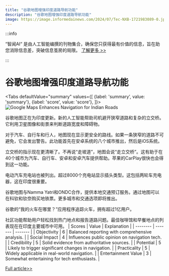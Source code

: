 ```yaml
---
title: "谷歌地图增强印度道路导航功能"
description: "谷歌地图增强印度道路导航功能"
image: https://image.informedainews.com/2024/07/Tec-NXB-1721983089-0.jpg
---
```



:::info

“智闻AI“ 是由人工智能编撰的刊物集合，确保您只获得最有价值的信息，旨在助您消除信息差，突破信息茧房的局限。  [了解更多 >>](/)

:::

# 谷歌地图增强印度道路导航功能


<Tabs
	defaultValue="summary"
	values={[
	{label: 'summary', value: 'summary'},
	{label: 'score', value: 'score'},
]}>
<TabItem value="summary">
<img
  src="https://image.informedainews.com/2024/07/Tec-NXB-1721983089-0.jpg"
  alt="Google Maps Enhances Navigation for Indian Roads"
/>



谷歌地图正在为印度更新。新的人工智能帮助司机避开狭窄道路和复杂的立交桥。它利用卫星图像和街景来判断道路宽度和障碍物。

对于汽车、自行车和行人，地图现在显示更安全的路线。如果一条狭窄的道路不可避免，它会发出警告。此功能首先在安卓系统的八个城市推出，然后是iOS系统。

立交桥的指示现在更清晰了。不再说“走坡道”，地图会说“走立交桥”。这有助于在40个城市为汽车、自行车、安卓和安卓汽车提供帮助。苹果的CarPlay很快也会得到这一功能。

电动汽车充电站也被列出。超过8000个充电站显示插头类型。这包括两轮车充电器，这在印度很重要。

谷歌地图与Namma Yatri和ONDC合作，提供本地交通预订服务。通过地图可以在科钦和钦奈购买地铁票。更多城市和交通选项即将推出。

谷歌的“我的火车在哪里？”应用程序追踪火车，拥有超过1亿用户。

社区功能帮助用户轻松找到热门地点和报告道路问题。最佳咖啡馆和早餐地点的列表现在在印度主要城市中可用。
</TabItem>
<TabItem value="score">
	| Scores     | Value   | Explanation |
	| -------- | ------- | ------- |
	| Objectivity  | 6    | Balanced reporting with comprehensive analysis.    |
	| Social Impact | 4     | Influences public opinion on navigation tech.    |
	| Credibility    | 5    | Solid evidence from authoritative sources.    |
	| Potential    | 5    | Likely to trigger significant changes in navigation.    |
	| Practicality    | 5    | Widely applicable in real-world navigation.    |
	| Entertainment Value    | 3    | Somewhat entertaining for tech enthusiasts.    |
</TabItem>
</Tabs>

[Full article>>](https://techcrunch.com/2024/07/25/google-maps-adds-features-to-improve-navigating-flyovers-and-narrow-roads-in-india/)
